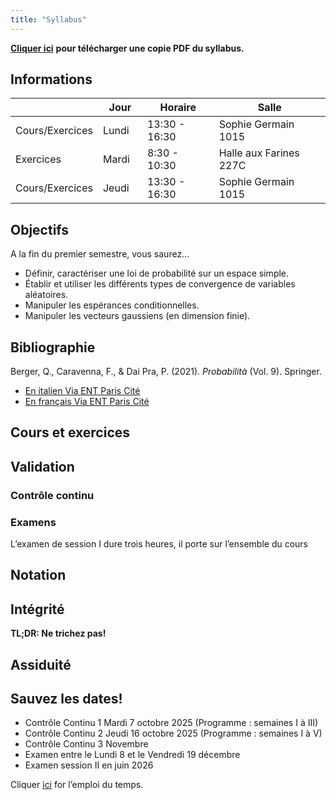 ```yaml
---
title: "Syllabus"
---
```


[**Cliquer ici**](/documents/MA1AY010-I-syllabus.pdf "PDF du syllabus") **pour télécharger une copie PDF du syllabus.**

## Informations 

|           | Jour       | Horaire              | Salle                       |
|-----------|-----------|-------------------|--------------------------------|
| Cours/Exercices  | Lundi     | 13:30 - 16:30  | Sophie Germain 1015      |
| Exercices | Mardi       | 8:30 - 10:30 | Halle aux Farines 227C |
| Cours/Exercices| Jeudi       | 13:30 - 16:30 | Sophie Germain 1015              |

##  Objectifs

A la fin du premier semestre, vous saurez...

-   Définir, caractériser une loi de probabilité sur un espace simple.
-   Établir et utiliser les différents types de convergence de variables aléatoires.
-   Manipuler les espérances conditionnelles.
-   Manipuler les vecteurs gaussiens (en dimension finie).


## Bibliographie

Berger, Q., Caravenna, F., & Dai Pra, P. (2021). *Probabilità* (Vol. 9). Springer.

- [En italien  Via ENT Paris Cité](https://link-springer-com.ezproxy.u-paris.fr/book/10.1007/978-88-470-4006-9)
- [En français Via ENT Paris Cité](https://univ-scholarvox-com.ezproxy.u-paris.fr/book/88950479)
  
## Cours et exercices


## Validation

### Contrôle continu


### Examens

L'examen de session I dure trois heures, il porte sur l'ensemble du cours 

## Notation


## Intégrité

**TL;DR: Ne trichez pas!**

## Assiduité


## Sauvez les dates!

- Contrôle Continu 1  Mardi 7 octobre 2025  (Programme : semaines I à III)
- Contrôle Continu 2  Jeudi 16  octobre 2025 (Programme : semaines I à V)
- Contrôle Continu 3  Novembre 
- Examen entre le Lundi 8 et le Vendredi 19 décembre
- Examen session II en juin 2026

Cliquer [ici](https://edt.math.univ-paris-diderot.fr/#/parcours/math/m1) for l'emploi du temps.
